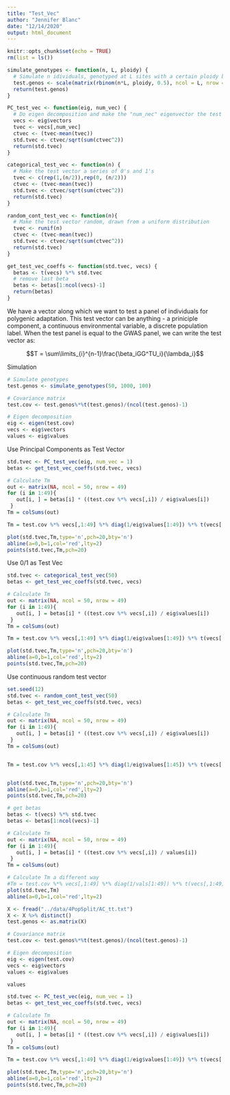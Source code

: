 ```yaml
---
title: "Test_Vec"
author: "Jennifer Blanc"
date: "12/14/2020"
output: html_document
---
```


```r
knitr::opts_chunk$set(echo = TRUE)
rm(list = ls())
```

```r
simulate_genotypes <- function(n, L, ploidy) {
  # Simulate n idividuals, genotyped at L sites with a certain ploidy by drawing from a binomial distribution
  test.genos <- scale(matrix(rbinom(n*L, ploidy, 0.5), ncol = L, nrow = n), scale = F)
  return(test.genos)
}

PC_test_vec <- function(eig, num_vec) {
  # Do eigen decomposition and make the "num_nec" eigenvector the test vector and then standardize
  vecs <- eig$vectors
  tvec <- vecs[,num_vec]
  ctvec <- (tvec-mean(tvec))
  std.tvec <- ctvec/sqrt(sum(ctvec^2))
  return(std.tvec)
}

categorical_test_vec <- function(n) {
  # Make the test vector a series of 0's and 1's 
  tvec <- c(rep(1,(n/2)),rep(0, (n/2)))
  ctvec <- (tvec-mean(tvec))
  std.tvec <- ctvec/sqrt(sum(ctvec^2))
  return(std.tvec)
}

random_cont_test_vec <- function(n){
  # Make the test vector random, drawn from a uniform distribution 
  tvec <- runif(n)
  ctvec <- (tvec-mean(tvec))
  std.tvec <- ctvec/sqrt(sum(ctvec^2))
  return(std.tvec)  
}

get_test_vec_coeffs <- function(std.tvec, vecs) {
  betas <- t(vecs) %*% std.tvec
  # remove last beta
  betas <- betas[1:ncol(vecs)-1]
  return(betas)
}
```


We have a vector along which we want to test a panel of individuals for polygenic adaptation. This test vector can be anything - a priniciple component, a continuous environmental variable, a discrete population label. When the test panel is equal to the GWAS panel, we can write the test vector as:  

$$T = \sum\limits_{i}^{n-1}\frac{\beta_iGG^TU_i}{\lambda_i}$$


Simulation
```r
# Simulate genotypes
test.genos <- simulate_genotypes(50, 1000, 100)

# Covariance matrix
test.cov <- test.genos%*%t(test.genos)/(ncol(test.genos)-1)

# Eigen decomposition
eig <- eigen(test.cov)
vecs <- eig$vectors
values <- eig$values
```


Use Principal Components as Test Vector
```r
std.tvec <- PC_test_vec(eig, num_vec = 1)
betas <- get_test_vec_coeffs(std.tvec, vecs)

# Calculate Tm
out <- matrix(NA, ncol = 50, nrow = 49)
for (i in 1:49){
   out[i, ] = betas[i] * ((test.cov %*% vecs[,i]) / eig$values[i])
 }
Tm = colSums(out)

Tm = test.cov %*% vecs[,1:49] %*% diag(1/eig$values[1:49]) %*% t(vecs[,1:49]) %*% std.tvec

plot(std.tvec,Tm,type='n',pch=20,bty='n')
abline(a=0,b=1,col='red',lty=2)
points(std.tvec,Tm,pch=20)
```

Use 0/1 as Test Vec
```r
std.tvec <- categorical_test_vec(50)
betas <- get_test_vec_coeffs(std.tvec, vecs)

# Calculate Tm
out <- matrix(NA, ncol = 50, nrow = 49)
for (i in 1:49){
   out[i, ] = betas[i] * ((test.cov %*% vecs[,i]) / eig$values[i])
 }
Tm = colSums(out)

Tm = test.cov %*% vecs[,1:49] %*% diag(1/eig$values[1:49]) %*% t(vecs[,1:49]) %*% std.tvec

plot(std.tvec,Tm,type='n',pch=20,bty='n')
abline(a=0,b=1,col='red',lty=2)
points(std.tvec,Tm,pch=20)
```

Use continuous random test vector
```r
set.seed(12)
std.tvec <- random_cont_test_vec(50)
betas <- get_test_vec_coeffs(std.tvec, vecs)

# Calculate Tm
out <- matrix(NA, ncol = 50, nrow = 49)
for (i in 1:49){
   out[i, ] = betas[i] * ((test.cov %*% vecs[,i]) / eig$values[i])
 }
Tm = colSums(out)


Tm = test.cov %*% vecs[,1:45] %*% diag(1/eig$values[1:45]) %*% t(vecs[,1:45]) %*% std.tvec


plot(std.tvec,Tm,type='n',pch=20,bty='n')
abline(a=0,b=1,col='red',lty=2)
points(std.tvec,Tm,pch=20)
```

```r
# get betas
betas <- t(vecs) %*% std.tvec
betas <- betas[1:ncol(vecs)-1]

# Calculate Tm
out <- matrix(NA, ncol = 50, nrow = 49)
for (i in 1:49){
   out[i, ] = betas[i] * ((test.cov %*% vecs[,i]) / values[i])
 }
Tm = colSums(out)

# Calculate Tm a different way 
#Tm = test.cov %*% vecs[,1:49] %*% diag(1/vals[1:49]) %*% t(vecs[,1:49]) %*% std.tvec
plot(std.tvec,Tm)
abline(a=0,b=1,col='red',lty=2)
```



```r
X <- fread("../data/4PopSplit/AC_tt.txt")
X <- X %>% distinct()
test.genos <- as.matrix(X)

# Covariance matrix
test.cov <- test.genos%*%t(test.genos)/(ncol(test.genos)-1)

# Eigen decomposition
eig <- eigen(test.cov)
vecs <- eig$vectors
values <- eig$values

values
```

```r
std.tvec <- PC_test_vec(eig, num_vec = 1)
betas <- get_test_vec_coeffs(std.tvec, vecs)

# Calculate Tm
out <- matrix(NA, ncol = 50, nrow = 49)
for (i in 1:49){
   out[i, ] = betas[i] * ((test.cov %*% vecs[,i]) / eig$values[i])
 }
Tm = colSums(out)

Tm = test.cov %*% vecs[,1:49] %*% diag(1/eig$values[1:49]) %*% t(vecs[,1:49]) %*% std.tvec

plot(std.tvec,Tm,type='n',pch=20,bty='n')
abline(a=0,b=1,col='red',lty=2)
points(std.tvec,Tm,pch=20)
```

